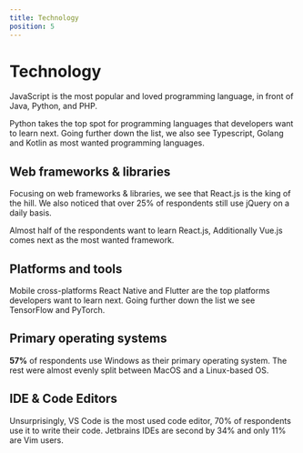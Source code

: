 ```yaml
---
title: Technology
position: 5
---
```


# Technology

JavaScript is the most popular and loved programming language, in front of Java, Python, and PHP.

Python takes the top spot for programming languages that developers want to learn next. Going further down the list, we also see Typescript, Golang and Kotlin as most wanted programming languages.

<Tabs>
  <TabItem title="Popular">
    <Chart id="tech-q-2" title={false} />
  </TabItem>
  <TabItem title="Loved ">
    <Chart id="tech-q-0" title={false} />
  </TabItem>
  <TabItem title="Wanted">
    <Chart id="tech-q-1" title={false} />
  </TabItem>
</Tabs>

## Web frameworks & libraries

Focusing on web frameworks & libraries, we see that React.js is the king of the hill. We also noticed that over 25% of respondents still use jQuery on a daily basis.

Almost half of the respondents want to learn React.js, Additionally Vue.js comes next as the most wanted framework.

<Tabs>
  <TabItem title="Popular">
    <Chart id="tech-q-3" title={false} />
  </TabItem>
  <TabItem title="Wanted">
    <Chart id="tech-q-4" title={false} />
  </TabItem>
</Tabs>

## Platforms and tools

Mobile cross-platforms React Native and Flutter are the top platforms developers want to learn next. Going further down the list we see TensorFlow and PyTorch.

<Chart id="tech-q-6" title={false} />

## Primary operating systems

**57%** of respondents use Windows as their primary operating system. The rest were almost evenly split between MacOS and a Linux-based OS.

<Chart id="tech-q-7" title={false} />

## IDE & Code Editors

Unsurprisingly, VS Code is the most used code editor, 70% of respondents use it to write their code. Jetbrains IDEs are second by 34% and only 11% are Vim users.

<Chart id="tech-q-8" title={false} />
